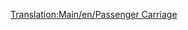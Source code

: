 [[Translation:Main/en/Passenger Carriage]]{{ru/Железнодорожное ТС|Picture= [[File:en/Passengercarriage.png|Пассажирский вагон умеренного климата]] [[File:en/Passengercarriagex.png|Пассажирский вагон]] [[File:en/Passengercarriagetoyland.png|Пассажирский вагон игрушечного мира]]
|Имя=Пассажирский вагон
|НормЦена=£ 1,447 ($ 2,894)
|НормМасса=25 / 27 т
|НормЁмкость=40 пассажиров
|МоноЦена=£ 1,447 ($ 2,894)
|МоноМасса=25 / 27 т
|МоноЁмкость=45 пассажиров
|МагЦена=£ 1,447 ($ 2,894)
|МагМасса=25 / 27 т
|МагЁмкость=47 пассажиров
|Опис=Предназначен для перевозки людей. Состоит из легкой рамы с креслами. Во время поездки люди сидят в креслах, спят, читают или разговаривают.
}}